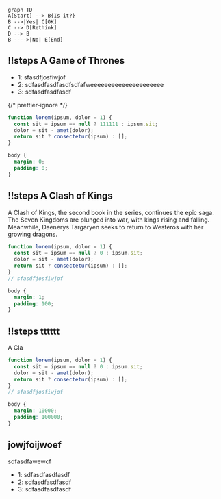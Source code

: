 
```mermaid
graph TD
A[Start] --> B{Is it?}
B -->|Yes| C[OK]
C --> D[Rethink]
D --> B
B ---->|No| E[End]
```

<ScrollTabCoding>

## !!steps A Game of Thrones

- 1: sfasdfjosfiwjof
- 2: sdfasdfasdfasdfsdfafweeeeeeeeeeeeeeeeeeeee
- 3: sdfasdfasdfasdf

{/* prettier-ignore */}
```js !!tabs main.js
function lorem(ipsum, dolor = 1) {
  const sit = ipsum == null ? 111111 : ipsum.sit;
  dolor = sit - amet(dolor);
  return sit ? consectetur(ipsum) : [];
}
```

```css !!tabs styles.css
body {
  margin: 0;
  padding: 0;
}
```

## !!steps A Clash of Kings

A Clash of Kings, the second book in the series, continues the epic saga. The Seven Kingdoms are plunged into war, with kings rising and falling. Meanwhile, Daenerys Targaryen seeks to return to Westeros with her growing dragons.

```js !!tabs main.js
function lorem(ipsum, dolor = 1) {
  const sit = ipsum == null ? 0 : ipsum.sit;
  dolor = sit - amet(dolor);
  return sit ? consectetur(ipsum) : [];
}
// sfasdfjosfiwjof
```

```css !!tabs styles.css
body {
  margin: 1;
  padding: 100;
}
```

## !!steps tttttt

A Cla

```js !!tabs main.js
function lorem(ipsum, dolor = 1) {
  const sit = ipsum == null ? 0 : ipsum.sit;
  dolor = sit - amet(dolor);
  return sit ? consectetur(ipsum) : [];
}
// sfasdfjosfiwjof
```

```css !!tabs styles2.css
body {
  margin: 10000;
  padding: 100000;
}
```

</ScrollTabCoding>

## jowjfoijwoef

sdfasdfawewcf

- 1: sdfasdfasdfasdf
- 2: sdfasdfasdfasdf
- 3: sdfasdfasdfasdf
